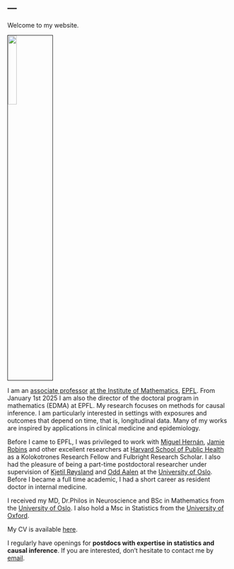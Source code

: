 ---
---
<meta name="google-site-verification" content="2mvUxfkobP5t2N6E9uEXcrff30k5lBEEbT2svuUXoPE" />

<link rel="stylesheet" href="styles.css" type="text/css">

Welcome to my website.

<img src="EPFL_2022_Mats_Julius_Stensrud_Portrait.jpg" style="width:20%; border:0.1px solid; margin-right: 50 px; ; margin-left: 50 px" align="center">


I am an [associate professor](https://people.epfl.ch/mats.stensrud/?lang=en) [at the Institute of Mathematics](https://www.epfl.ch/schools/sb/research/math/), [EPFL](https://www.epfl.ch/schools/sb/research/math/research/statistics/). From January 1st 2025 I am also the director of the doctoral program in mathematics (EDMA) at EPFL. My research focuses on methods for causal inference. I am particularly interested in settings with exposures and outcomes that depend on time, that is, longitudinal data. Many of my works are inspired by applications in clinical medicine and epidemiology. 

Before I came to EPFL, I was privileged to work with [Miguel Hernán](https://www.hsph.harvard.edu/miguel-hernan/), [Jamie Robins](https://en.wikipedia.org/wiki/James_Robins) and other excellent researchers at [Harvard School of Public Health](https://www.hsph.harvard.edu/) as a Kolokotrones Research Fellow and Fulbright Research Scholar. I also had the pleasure of being a part-time postdoctoral researcher under supervision of [Kjetil Røysland](https://www.med.uio.no/imb/english/people/aca/roysland/) and [Odd Aalen](https://www.med.uio.no/imb/english/people/aca/oaalen/) at the [University of Oslo](/https://www.uio.no/english/). Before I became a full time academic, I had a short career as resident doctor in internal medicine. 

I received my MD, Dr.Philos in Neuroscience and BSc in Mathematics from the [University of Oslo](/https://www.uio.no/english/). I also hold a Msc in Statistics from the [University of Oxford](http://www.ox.ac.uk/).

My CV is available [here](CV_Stensrud.pdf).

I regularly have openings for **postdocs with expertise in statistics and causal inference**. If you are interested, don't hesitate to contact me by [email](contact.html).

